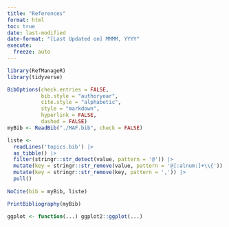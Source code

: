 ```yaml
---
title: "References"
format: html
toc: true
date: last-modified
date-format: "[Last Updated on] MMMM, YYYY"
execute: 
  freeze: auto
---
```





```r
library(RefManageR)
library(tidyverse)
```


```r
BibOptions(check.entries = FALSE,
           bib.style = "authoryear",
           cite.style = "alphabetic",
           style = "markdown",
           hyperlink = FALSE,
           dashed = FALSE)
myBib <- ReadBib("./MAF.bib", check = FALSE)
```

::: {.hidden}

```r
liste <- 
  readLines('topics.bib') |> 
  as_tibble() |> 
  filter(stringr::str_detect(value, pattern = '@')) |> 
  mutate(key = stringr::str_remove(value, pattern = '@[:alnum:]+\\{')) |> 
  mutate(key = stringr::str_remove(key, pattern = ',')) |> 
  pull()
  
NoCite(bib = myBib, liste)

```

:::


```r
PrintBibliography(myBib)
```

```r
ggplot <- function(...) ggplot2::ggplot(...) 
```



